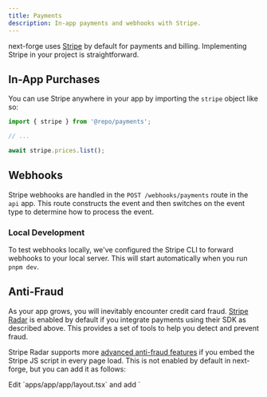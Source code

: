 ```yaml
---
title: Payments
description: In-app payments and webhooks with Stripe.
---
```


next-forge uses [Stripe](https://stripe.com/) by default for payments and billing. Implementing Stripe in your project is straightforward.

## In-App Purchases

You can use Stripe anywhere in your app by importing the `stripe` object like so:

```ts page.tsx {1,5}
import { stripe } from '@repo/payments';

// ...

await stripe.prices.list();
```

## Webhooks

Stripe webhooks are handled in the `POST /webhooks/payments` route in the `api` app. This route constructs the event and then switches on the event type to determine how to process the event.

### Local Development

To test webhooks locally, we've configured the Stripe CLI to forward webhooks to your local server. This will start automatically when you run `pnpm dev`.

## Anti-Fraud

As your app grows, you will inevitably encounter credit card fraud. [Stripe Radar](https://stripe.com/radar) is enabled by default if you integrate payments using their SDK as described above. This provides a set of tools to help you detect and prevent fraud.

Stripe Radar supports more [advanced anti-fraud features](https://docs.stripe.com/disputes/prevention/advanced-fraud-detection) if you embed the Stripe JS script in every page load. This is not enabled by default in next-forge, but you can add it as follows:

<Steps>
  <Step title="Edit the layout">
    Edit `apps/app/app/layout.tsx` and add `<Script src="https://js.stripe.com/v3/" />` after the opening `<html>` tag and before the opening `<body>` tag. You will also need to add `import Script from 'next/script'`

    ```tsx {5, 13}
    import '@repo/design-system/styles/globals.css';
    import { DesignSystemProvider } from '@repo/design-system';
    import { fonts } from '@repo/design-system/lib/fonts';
    import type { ReactNode } from 'react';
    import Script from 'next/script';

    type RootLayoutProperties = {
      readonly children: ReactNode;
    };

    const RootLayout = ({ children }: RootLayoutProperties) => (
      <html lang="en" className={fonts} suppressHydrationWarning>
        <Script src="https://js.stripe.com/v3/" />
        <body>
          <DesignSystemProvider>{children}</DesignSystemProvider>
        </body>
      </html>
    );

    export default RootLayout;
    ```
  </Step>
  <Step title="Add script to the website">
    Add the same script to the website in `apps/web/app/layout.tsx`.
  </Step>
  <Step title="Prevent common fraud patterns with Arcjet">
    Prevent common fraud patterns by using [Arcjet](/packages/security/application) [IP address analysis](https://docs.arcjet.com/reference/nextjs#ip-analysis) to [block requests from VPNs and proxies](https://docs.arcjet.com/blueprints/vpn-proxy-detection). These are commonly used by fraudsters to hide their location, but have legitimate uses as well so are not blocked by default. You could simply block these users, or you could adjust the checkout process to require approval before processing their payment. 
  </Step>
</Steps>

For example, in `apps/app/app/(authenticated)/layout.tsx` you could add this after the call to `aj.protect()`:

```ts
import { redirect } from 'next/navigation';
// ...

if (
  decision.ip.isHosting() ||
  decision.ip.isVpn() ||
  decision.ip.isProxy() ||
  decision.ip.isRelay()
) {
  // The IP is from a hosting provider, VPN, or proxy. We can check the name
  // of the service and customize the response
  if (decision.ip.hasService()) {
    if (decision.ip.service !== 'Apple Private Relay') {
      // We trust Apple Private Relay because it requires an active iCloud
      // subscription, so deny all other VPNs
      redirect('/vpn-blocked');
    }
  } else {
    // The service name is not available, but we still think it's a VPN
    redirect('/vpn-blocked');
  }
}
```

In this case we are providing a friendly redirect to a page that explains why the user is being blocked (which you would need to create). You could also return a more generic error message. [See the Arcjet documentation](https://docs.arcjet.com/blueprints/payment-form#additional-checks) for more advanced examples.